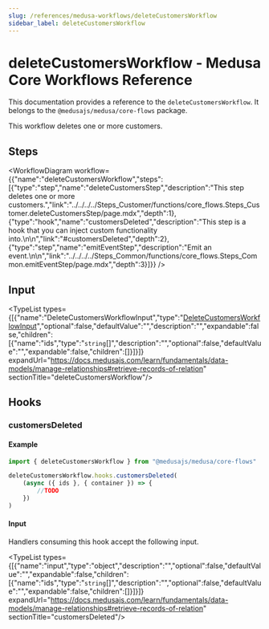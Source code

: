 ```yaml
---
slug: /references/medusa-workflows/deleteCustomersWorkflow
sidebar_label: deleteCustomersWorkflow
---
```



# deleteCustomersWorkflow - Medusa Core Workflows Reference

This documentation provides a reference to the `deleteCustomersWorkflow`. It belongs to the `@medusajs/medusa/core-flows` package.

This workflow deletes one or more customers.

## Steps

<WorkflowDiagram workflow={{"name":"deleteCustomersWorkflow","steps":[{"type":"step","name":"deleteCustomersStep","description":"This step deletes one or more customers.","link":"../../../../Steps_Customer/functions/core_flows.Steps_Customer.deleteCustomersStep/page.mdx","depth":1},{"type":"hook","name":"customersDeleted","description":"This step is a hook that you can inject custom functionality into.\n\n","link":"#customersDeleted","depth":2},{"type":"step","name":"emitEventStep","description":"Emit an event.\n\n","link":"../../../../Steps_Common/functions/core_flows.Steps_Common.emitEventStep/page.mdx","depth":3}]}} />

## Input

<TypeList types={[{"name":"DeleteCustomersWorkflowInput","type":"[DeleteCustomersWorkflowInput](../../../../types/core_flows.DeleteCustomersWorkflowInput/page.mdx)","optional":false,"defaultValue":"","description":"","expandable":false,"children":[{"name":"ids","type":"`string`[]","description":"","optional":false,"defaultValue":"","expandable":false,"children":[]}]}]} expandUrl="https://docs.medusajs.com/learn/fundamentals/data-models/manage-relationships#retrieve-records-of-relation" sectionTitle="deleteCustomersWorkflow"/>

## Hooks

### customersDeleted

#### Example

```ts
import { deleteCustomersWorkflow } from "@medusajs/medusa/core-flows"

deleteCustomersWorkflow.hooks.customersDeleted(
	(async ({ ids }, { container }) => {
		//TODO
	})
)
```

#### Input

Handlers consuming this hook accept the following input.

<TypeList types={[{"name":"input","type":"object","description":"","optional":false,"defaultValue":"","expandable":false,"children":[{"name":"ids","type":"`string`[]","description":"","optional":false,"defaultValue":"","expandable":false,"children":[]}]}]} expandUrl="https://docs.medusajs.com/learn/fundamentals/data-models/manage-relationships#retrieve-records-of-relation" sectionTitle="customersDeleted"/>
